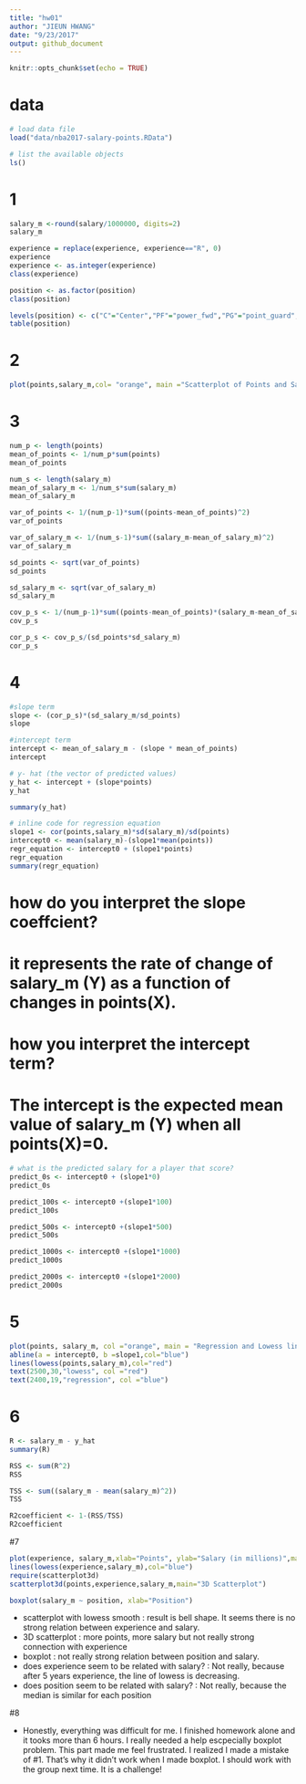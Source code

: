 ```yaml
---
title: "hw01"
author: "JIEUN HWANG"
date: "9/23/2017"
output: github_document
---
```


```r
knitr::opts_chunk$set(echo = TRUE)
```

# data

```r
# load data file
load("data/nba2017-salary-points.RData")

# list the available objects
ls()
```

# 1

```r
salary_m <-round(salary/1000000, digits=2)
salary_m

experience = replace(experience, experience=="R", 0)
experience
experience <- as.integer(experience) 
class(experience)

```


```r
position <- as.factor(position)
class(position)

levels(position) <- c("C"="Center","PF"="power_fwd","PG"="point_guard","SF"="small_fwd","SG"="Shoot_guard")
table(position)
```

# 2

```r
plot(points,salary_m,col= "orange", main ="Scatterplot of Points and Salary",xlab="Points", ylab="Salary (in millions)")
```

# 3

```r
num_p <- length(points)
mean_of_points <- 1/num_p*sum(points)
mean_of_points

num_s <- length(salary_m)
mean_of_salary_m <- 1/num_s*sum(salary_m)
mean_of_salary_m

var_of_points <- 1/(num_p-1)*sum((points-mean_of_points)^2)
var_of_points

var_of_salary_m <- 1/(num_s-1)*sum((salary_m-mean_of_salary_m)^2)
var_of_salary_m

sd_points <- sqrt(var_of_points)
sd_points

sd_salary_m <- sqrt(var_of_salary_m)
sd_salary_m

cov_p_s <- 1/(num_p-1)*sum((points-mean_of_points)*(salary_m-mean_of_salary_m))
cov_p_s

cor_p_s <- cov_p_s/(sd_points*sd_salary_m)
cor_p_s
```

# 4

```r
#slope term
slope <- (cor_p_s)*(sd_salary_m/sd_points)
slope

#intercept term
intercept <- mean_of_salary_m - (slope * mean_of_points)
intercept

# y- hat (the vector of predicted values)
y_hat <- intercept + (slope*points)
y_hat

summary(y_hat)

# inline code for regression equation 
slope1 <- cor(points,salary_m)*sd(salary_m)/sd(points)
intercept0 <- mean(salary_m)-(slope1*mean(points))
regr_equation <- intercept0 + (slope1*points)
regr_equation
summary(regr_equation)
```

# how do you interpret the slope coeffcient?
# it represents the rate of change of salary_m (Y) as a function of changes in points(X).

# how you interpret the intercept term?
# The intercept is the expected mean value of salary_m (Y) when all points(X)=0.

```r
# what is the predicted salary for a player that score?
predict_0s <- intercept0 + (slope1*0)
predict_0s

predict_100s <- intercept0 +(slope1*100)
predict_100s

predict_500s <- intercept0 +(slope1*500)
predict_500s

predict_1000s <- intercept0 +(slope1*1000)
predict_1000s

predict_2000s <- intercept0 +(slope1*2000)
predict_2000s

```

# 5

```r
plot(points, salary_m, col ="orange", main = "Regression and Lowess lines",xlab="Points", ylab="Salary (in millions)")
abline(a = intercept0, b =slope1,col="blue")
lines(lowess(points,salary_m),col="red")
text(2500,30,"lowess", col ="red")
text(2400,19,"regression", col ="blue")
```

# 6

```r
R <- salary_m - y_hat
summary(R)

RSS <- sum(R^2)
RSS

TSS <- sum((salary_m - mean(salary_m)^2))
TSS

R2coefficient <- 1-(RSS/TSS)
R2coefficient
```

#7

```r
plot(experience, salary_m,xlab="Points", ylab="Salary (in millions)",main ="Scatterplot with lowess smooth",col ="pink")
lines(lowess(experience,salary_m),col="blue")
require(scatterplot3d)
scatterplot3d(points,experience,salary_m,main="3D Scatterplot")

boxplot(salary_m ~ position, xlab="Position")

```

* scatterplot with lowess smooth : result is bell shape. It seems there is no strong relation between experience and salary.
* 3D scatterplot : more points, more salary but not really strong connection with experience 
* boxplot : not really strong relation between position and salary.
* does experience seem to be related with salary? : Not really, because after 5 years experience, the line of lowess is decreasing.
* does position seem to be related with salary? : Not really, because the median is similar for each position 


#8

* Honestly, everything was difficult for me. I finished homework alone and it tooks more than 6 hours. I really needed a help escpecially boxplot problem. This part made me feel frustrated. I realized I made a mistake of #1. That's why it didn't work when I made boxplot. I should work with the group next time. It is a challenge!


